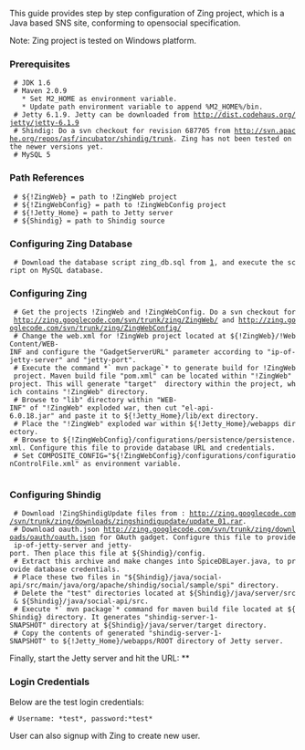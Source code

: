 This guide provides step by step configuration of Zing project, which is a Java based SNS site, conforming to opensocial specification. 

Note: Zing project is tested on Windows platform.

===Prerequisites===
  # JDK 1.6 
  # Maven 2.0.9
    * Set M2_HOME as environment variable.
    * Update path environment variable to append %M2_HOME%/bin.
  # Jetty 6.1.9. Jetty can be downloaded from http://dist.codehaus.org/jetty/jetty-6.1.9
  # Shindig: Do a svn checkout for revision 687705 from http://svn.apache.org/repos/asf/incubator/shindig/trunk. Zing has not been tested on the newer versions yet.
  # MySQL 5

===Path References===
  # ${!ZingWeb} = path to !ZingWeb project
  # ${!ZingWebConfig} = path to !ZingWebConfig project
  # ${!Jetty_Home} = path to Jetty server
  # ${Shindig} = path to Shindig source

===Configuring Zing Database===
  # Download the database script zing_db.sql from [http://zing.googlecode.com/svn/trunk/zing/downloads/database/script/zing_db.sql], and execute the script on MySQL database.

===Configuring Zing===
  # Get the projects !ZingWeb and !ZingWebConfig. Do a svn checkout for http://zing.googlecode.com/svn/trunk/zing/ZingWeb/ and http://zing.googlecode.com/svn/trunk/zing/ZingWebConfig/
  # Change the web.xml for !ZingWeb project located at ${!ZingWeb}/!WebContent/WEB-INF and configure the "GadgetServerURL" parameter according to "ip-of-jetty-server" and "jetty-port".
  # Execute the command *` mvn package`* to generate build for !ZingWeb project. Maven build file "pom.xml" can be located within "!ZingWeb" project. This will generate "target"  directory within the project, which contains "!ZingWeb" directory.
  # Browse to "lib" directory within "WEB-INF" of "!ZingWeb" exploded war, then cut "el-api-6.0.18.jar" and paste it to ${!Jetty_Home}/lib/ext directory. 
  # Place the "!ZingWeb" exploded war within ${!Jetty_Home}/webapps directory.
  # Browse to ${!ZingWebConfig}/configurations/persistence/persistence.xml. Configure this file to provide database URL and credentials.
  # Set COMPOSITE_CONFIG="${!ZingWebConfig}/configurations/configurationControlFile.xml" as environment variable.
   
===Configuring Shindig===
  # Download !ZingShindigUpdate files from : http://zing.googlecode.com/svn/trunk/zing/downloads/zingshindigupdate/update_01.rar.
  # Download oauth.json http://zing.googlecode.com/svn/trunk/zing/downloads/oauth/oauth.json for OAuth gadget. Configure this file to provide ip-of-jetty-server and jetty-port. Then place this file at ${Shindig}/config.
  # Extract this archive and make changes into SpiceDBLayer.java, to provide database credentials.
  # Place these two files in "${Shindig}/java/social-api/src/main/java/org/apache/shindig/social/sample/spi" directory.  
  # Delete the "test" directories located at ${Shindig}/java/server/src & ${Shindig}/java/social-api/src. 
  # Execute *` mvn package`* command for maven build file located at ${Shindig} directory. It generates "shindig-server-1-SNAPSHOT" directory at ${Shindig}/java/server/target directory.
  # Copy the contents of generated "shindig-server-1-SNAPSHOT" to ${!Jetty_Home}/webapps/ROOT directory of Jetty server. 

Finally, start the Jetty server and hit the URL: *{{{http://<ip-of-jetty-server>:<jetty-port>/ZingWeb/faces/pages/login.jspx}}}*

===Login Credentials===

Below are the test login credentials:

 # Username: *test*, password:*test*


User can also signup with Zing to create new user.